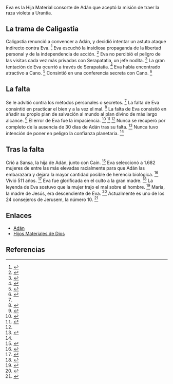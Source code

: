 Eva es la Hija Material consorte de Adán que aceptó la misión de traer la raza violeta a Urantia. 

== {{anchor|la_trama_de_Caligastia}} La trama de Caligastia ==

Caligastia renunció a convencer a Adán, y decidió intentar un astuto ataque indirecto contra Eva. <ref name="n0">{{lib|LU|75|2|3}}</ref> Eva escuchó la insidiosa propaganda de la libertad personal y de la independencia de acción. <ref name="n1">{{lib|LU|75|8|4}}</ref> Eva no percibió el peligro de las visitas cada vez más privadas con Serapatatia, un jefe nodita. <ref name="n2">{{lib|LU|75|2|4}}</ref> La gran tentación de Eva ocurrió a través de Serapatatia. <ref name="n3">{{lib|LU|75|3}}</ref> Eva había encontrado atractivo a Cano. <ref name="n4">{{lib|LU|75|4|7}}</ref> Consintió en una conferencia secreta con Cano. <ref name="n5">{{lib|LU|75|3|7}}</ref> 

== {{anchor|la_falta}} La falta ==

Se le advitió contra los métodos personales o secretos. <ref name="n2"/> La falta de Eva consintió en practicar el bien y a la vez el mal. <ref name="n6">{{lib|LU|75|4|1,3}}</ref> La falta de Eva consistió en añadir su propio plan de salvación al mundo al plan divino de más largo alcance. <ref name="n7">{{lib|LU|75|3|9}}</ref> El error de Eva fue la impaciencia. <ref name="n8">{{lib|LU|74|8|14}}</ref> <ref name="n9">{{lib|LU|75|1|6}}</ref> <ref name="n1"/> Nunca se recuperó por completo de la ausencia de 30 días de Adán tras su falta. <ref name="n10">{{lib|LU|75|5|5-7}}</ref> Nunca tuvo intención de poner en peligro la confianza planetaria. <ref name="n2"/> 

== {{anchor|tras_la_falta}} Tras la falta ==

Crió a Sansa, la hija de Adán, junto con Caín. <ref name="n11">{{lib|LU|76|0|2}}</ref> Eva seleccionó a 1.682 mujeres de entre las más elevadas racialmente para que Adán las embarazara y dejara la mayor cantidad posible de herencia biológica. <ref name="n12">{{lib|LU|76|4|8}}</ref> Vivió 511 años. <ref name="n13">{{lib|LU|76|5|5}}</ref> Eva fue glorificada en el culto a la gran madre. <ref name="n14">{{lib|LU|80|7|7}}</ref> La leyenda de Eva sostuvo que la mujer trajo el mal sobre el hombre. <ref name="n15">{{lib|LU|84|4|4}}</ref> María, la madre de Jesús, era descendiente de Eva. <ref name="n16">{{lib|LU|122|1|2}}</ref> Actualmente es uno de los 24 consejeros de Jerusem, la número 10. <ref name="n17">{{lib|LU|45|4|12}}</ref> 

== Enlaces ==

* [[Adán|Adán]]
* [[Hijos_Materiales_de_Dios|Hijos Materiales de Dios]]


== Referencias ==

<references/>
